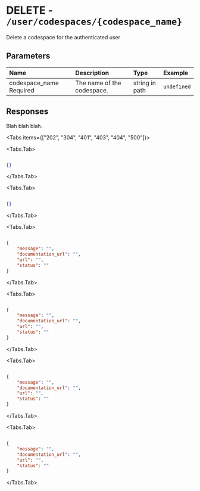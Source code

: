 
# DELETE - `/user/codespaces/{codespace_name}`

Delete a codespace for the authenticated user

## Parameters

| Name | Description | Type | Example |
| :---- | :---- | :---- | :---- |
| codespace_name <span class="bg-blue-100 text-blue-800 text-xs font-medium me-2 px-2.5 py-0.5 rounded dark:bg-blue-900 dark:text-blue-300">Required</span> | The name of the codespace. | string in path | `undefined` |

## Responses

Blah blah blah.

<Tabs items={["202", "304", "401", "403", "404", "500"]}>

<Tabs.Tab>



```json

{}

```

</Tabs.Tab>

<Tabs.Tab>



```json

{}

```

</Tabs.Tab>

<Tabs.Tab>



```json

{
    "message": "",
    "documentation_url": "",
    "url": "",
    "status": ""
}

```

</Tabs.Tab>

<Tabs.Tab>



```json

{
    "message": "",
    "documentation_url": "",
    "url": "",
    "status": ""
}

```

</Tabs.Tab>

<Tabs.Tab>



```json

{
    "message": "",
    "documentation_url": "",
    "url": "",
    "status": ""
}

```

</Tabs.Tab>

<Tabs.Tab>



```json

{
    "message": "",
    "documentation_url": "",
    "url": "",
    "status": ""
}

```

</Tabs.Tab>

</Tabs>